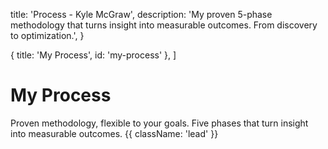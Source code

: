   title: 'Process - Kyle McGraw',
  description: 'My proven 5-phase methodology that turns insight into measurable outcomes. From discovery to optimization.',
}

  { title: 'My Process', id: 'my-process' },
]


# My Process

Proven methodology, flexible to your goals. Five phases that turn insight into measurable outcomes. {{ className: 'lead' }}

<ProcessFlow />

